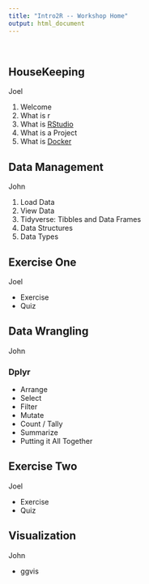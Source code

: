 ```yaml
---
title: "Intro2R -- Workshop Home"
output: html_document
---
```


&nbsp;

## HouseKeeping

<p class="right">Joel</p>

1. Welcome  
2. What is r 
3. What is [RStudio](https://www.rstudio.com/) 
4. What is a Project
5. What is [Docker](https://vm-manage.oit.duke.edu/containers/rstudio)

## Data Management

<p class="right">John</p>

1. Load Data
1. View Data
1. Tidyverse:  Tibbles and Data Frames
1. Data Structures
1. Data Types

## Exercise One

<p class="right">Joel</p>

- Exercise
- Quiz

## Data Wrangling

<p class="right">John</p>

### Dplyr

- Arrange
- Select
- Filter
- Mutate
- Count / Tally
- Summarize
- Putting it All Together

## Exercise Two

<p class="right">Joel</p>

- Exercise
- Quiz

## Visualization

<p class="right">John</p>

- ggvis



